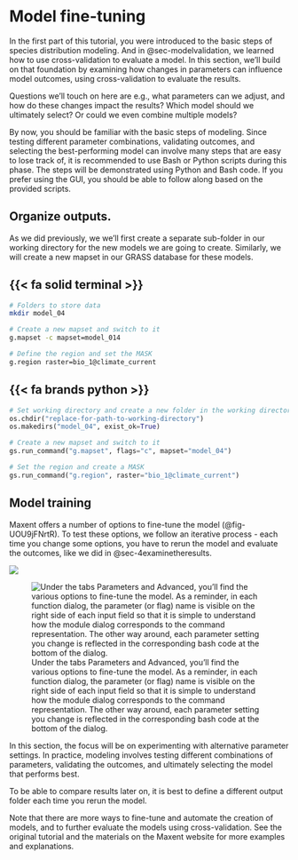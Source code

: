 # Model fine-tuning {#sec-modelfinetuning}

In the first part of this tutorial, you were introduced to the basic steps of species distribution modeling. And in @sec-modelvalidation, we learned how to use cross-validation to evaluate a model. In this section, we’ll build on that foundation by examining how changes in parameters can influence model outcomes, using cross-validation to evaluate the results.

Questions we’ll touch on here are e.g., what parameters can we adjust, and how do these changes impact the results? Which model should we ultimately select? Or could we even combine multiple models?

By now, you should be familiar with the basic steps of modeling. Since testing different parameter combinations, validating outcomes, and selecting the best-performing model can involve many steps that are easy to lose track of, it is recommended to use Bash or Python scripts during this phase. The steps will be demonstrated using Python and Bash code. If you prefer using the GUI, you should be able to follow along based on the provided scripts.

## Organize outputs.

As we did previously, we we'll first create a separate sub-folder in our working directory for the new models we are going to create. Similarly, we will create a new mapset in our GRASS database for these models.

::: {#exm-DXBuP8nUXR .hiddendiv}
:::

::: {.panel-tabset group="interface"}
## {{< fa solid terminal >}}

``` bash
# Folders to store data
mkdir model_04

# Create a new mapset and switch to it
g.mapset -c mapset=model_014

# Define the region and set the MASK
g.region raster=bio_1@climate_current 
```

## {{< fa brands python >}}

``` python
# Set working directory and create a new folder in the working directory
os.chdir("replace-for-path-to-working-directory")
os.makedirs("model_04", exist_ok=True)

# Create a new mapset and switch to it
gs.run_command("g.mapset", flags="c", mapset="model_04")

# Set the region and create a MASK
gs.run_command("g.region", raster="bio_1@climate_current") 
```
:::

## Model training

Maxent offers a number of options to fine-tune the model (@fig-UOU9jFNrtR). To test these options, we follow an iterative process - each time you change some options, you have to rerun the model and evaluate the outcomes, like we did in @sec-4examinetheresults.

:::::: grid
::: {.g-col-md-7 .g-col-12}
![](images/r_maxent_train_parameteroptions.png)
:::

:::: {.g-col-md-5 .g-col-12}
::: removespace
![Under the tabs [Parameters]{.style-menu} and [Advanced]{.style-menu}, you'll find the various options to fine-tune the model. As a reminder, in each function dialog, the parameter (or flag) name is visible on the right side of each input field so that it is simple to understand how the module dialog corresponds to the command representation. The other way around, each parameter setting you change is reflected in the corresponding bash code at the bottom of the dialog.](images/r_maxent_train_parameteroptions_blank.png){#fig-UOU9jFNrtR}
:::
::::
::::::

In this section, the focus will be on experimenting with alternative parameter settings. In practice, modeling involves testing different combinations of parameters, validating the outcomes, and ultimately selecting the model that performs best.

To be able to compare results later on, it is best to define a different output folder each time you rerun the model.

Note that there are more ways to fine-tune and automate the creation of models, and to further evaluate the models using cross-validation. See the original tutorial and the materials on the Maxent website for more examples and explanations.
